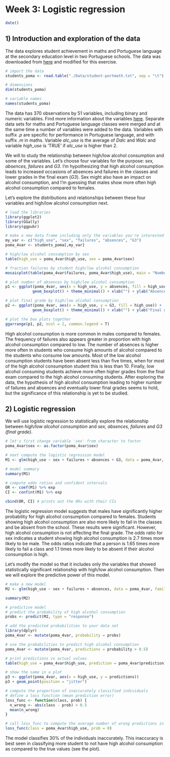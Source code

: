 # Week 3: Logistic regression

```r
date()
```

## 1) Introduction and exploration of the data

The data explores student achievement in maths and Portuguese language at the secondary education level in two Portuguese schools. The data was downloaded from [here](https://archive.ics.uci.edu/ml/datasets/Student+Performance) and modified for this exercise.

```r
# import the data 
students_poma <- read.table("./Data/student-portmath.txt", sep = "\t")

# dimensions 
dim(students_poma)

# variable names
names(students_poma) 
```
The data has 370 observations by 51 variables, including binary and numeric variables. Find more information about the variables [here](https://archive.ics.uci.edu/ml/datasets/Student+Performance). Separate data sets for maths and Portuguese language classes were merged and at the same time a number of variables were added to the data. Variables with suffix *.p* are specific for performance in Portuguese language, and with suffix *.m* in maths. Variable *alc_use* is the average of *Dalc* and *Walc* and variable *high_use* is 'TRUE' if *alc_use* is higher than 2.

We will to study the relationship between high/low alcohol consumption and some of the variables. Let's choose four variables for the purpose: *sex, absences, failures* and *G3*. I'm hypothesizing that high alcohol consumption leads to increased occasions of absences and failures in the classes and lower grades in the final exam (*G3*). Sex might also have an impact on alcohol consumption, and I'm guessing that males show more often high alcohol consumption compared to females.

Let's explore the distributions and relationships between these four variables and high/low alcohol consumption next.

```r
# load the libraries
library(ggplot2)
library(GGally)
library(ggpubr)

# make a new data frame including only the variables you're interested in 
my_var <- c("high_use", "sex", "failures", "absences", "G3")
poma_4var <- students_poma[,my_var]

# high/low alcohol consumption by sex
table(high_use = poma_4var$high_use, sex = poma_4var$sex)

# fraction failures by student high/low alcohol consumption
mosaicplot(table(poma_4var$failures, poma_4var$high_use), main = "Number of failures by high/low alcohol consumption", xlab = "Number of failures", ylab = "High alcohol consumption", color = T)

# plot number of absences by high/low alcohol consumption
p1 <- ggplot(poma_4var, aes(x = high_use, y = absences, fill = high_use)) + 
            geom_boxplot() + theme_minimal() + xlab("") + ylab("Absences")

# plot final grade by high/low alcohol consumption
p2 <- ggplot(poma_4var, aes(x = high_use, y = G3, fill = high_use)) +
            geom_boxplot() + theme_minimal() + xlab("") + ylab("Final grade")

# plot the box plots together
ggarrange(p1, p2, ncol = 2, common.legend = T)
```

High alcohol consumption is more common in males compared to females. The frequency of failures also appears greater in proportion with high alcohol consumption compared to low. The number of absences is higher more often in students who consume high amounts of alcohol compared to the students who consume low amounts. Most of the low alcohol consumption students have been absent less than five times, when for most of the high alcohol consumption student this is less than 10. Finally, low alcohol consuming students achieve more often higher grades from the final exam compared to the high alcohol consuming students. After exploring the data, the hypothesis of high alcohol consumption leading to higher number of failures and absences and eventually lower final grades seems to hold, but the significance of this relationship is yet to be studied.


## 2) Logistic regression

We will use logistic regression to statistically explore the relationship between *high/low alcohol consumption* 
and *sex, absences, failures* and *G3 (final grade)*.

```r
# let's first change variable 'sex' from character to factor
poma_4var$sex <- as.factor(poma_4var$sex)

# next compute the logistic regression model
M1 <- glm(high_use ~ sex + failures + absences + G3, data = poma_4var, family = "binomial")

# model summary
summary(M1)

# compute odds ratios and confident intervals
OR <- coef(M1) %>% exp
CI <- confint(M1) %>% exp

cbind(OR, CI) # prints out the ORs with their CIs
```
The logistic regression model suggests that males have significantly higher probability for high alcohol consumption compared to females. Students showing high alcohol consumption are also more likely to fail in the classes and be absent from the school. These results were significant. However, high alcohol consumption is not affecting the final grade. The odds ratio for sex indicates a student showing high alcohol consumption is 2.7 times more likely to be male. The odds ratios indicate that a person is 1.65 times more likely to fail a class and 1.1 times more likely to be absent if their alcohol consumption is high.

Let's modify the model so that it includes only the variables that showed statistically significant relationship with high/low alcohol consumption. Then we will explore the predictive power of this model.
```r
# make a new model
M2 <- glm(high_use ~ sex + failures + absences, data = poma_4var, family = "binomial")

summary(M2)

# predictive model
# predict the probability of high alcohol consumption
probs <- predict(M2, type = "response")

# add the predicted probabilities to your data set
library(dplyr)
poma_4var <- mutate(poma_4var, probability = probs)

# use the probabilities to predict high alcohol consumption
poma_4var <- mutate(poma_4var, predictions = probability > 0.5)

# print predictions vs actual values
table(high_use = poma_4var$high_use, prediction = poma_4var$prediction)

# show the same in a plot
p3 <- ggplot(poma_4var, aes(x = high_use, y = predictions))
p3 + geom_point(position = "jitter")

# compute the proportion of inaccurately classified individuals
# define a loss function (mean prediction error)
loss_func <- function(class, prob) {
  n_wrong <- abs(class - prob) > 0.5
  mean(n_wrong)
}

# call loss_func to compute the average number of wrong predictions in the data
loss_func(class = poma_4var$high_use, prob = 0)
```
The model classifies 30% of the individuals inaccurately. This inaccuracy is best seen in classifying more student to not have high alcohol consumption as compared to the true values (see the plot). 